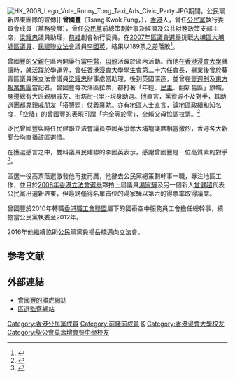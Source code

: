 {{BLP sources|date=2012年5月}}

[[File:HK_2008_Lego_Vote_Ronny_Tong_Taxi_Ads_Civic_Party.JPG|thumb]]期間，公民黨新界東團隊的宣傳]]
'''曾國豐'''（Tsang Kwok Fung，{{bd|1972年|}}），[[香港|香港]]人，曾任[[公民黨_(香港)|公民黨]]執行委員會成員（黨務發展），曾任[[公民黨_(香港)|公民黨]]前總策劃幹事及經濟及公共財務政策支部主席，[[梁耀忠|梁耀忠]]議員助理，[[前綫|前綫]]創會執行委員。在[[2007年區議會選舉|2007年區議會選舉]]挑戰[[大埔區|大埔區]][[大埔墟|大埔墟]][[區議員|區議員]]、[[民建聯|民建聯]][[香港特別行政區立法會|立法會]]議員[[李國英_(香港)|李國英]]，結果以189票之差落敗<ref>{{Cite web |url=http://www.info.gov.hk/gia/general/200711/19/P200711190044.htm |title=存档副本 |access-date=2008-10-01 |archive-date=2019-12-07 |archive-url=https://web.archive.org/web/20191207192441/https://www.info.gov.hk/gia/general/200711/19/P200711190044.htm |dead-url=no }}</ref>。

曾國豐的[[父親|父親]]在區內開藥行當[[中醫|中醫]]，[[母親|母親]]活躍於區內活動。而他在[[香港浸會大學|香港浸會大學]]就讀時，就活躍於學運界，曾任[[香港浸會大學學生會|香港浸會大學學生會]]第二十六任會長，畢業後曾於葵青區議員兼立法會議員[[梁耀忠|梁耀忠]]辦事處當助理，後到英國深造，並曾在[[壹週刊|壹週刊]]及[[東方報業集團|東方報業集團]]當記者。曾國豐每次落區拉票，都打著「年輕、[[民主|民主]]、翻新舊區」旗幟，身邊總有大班親朋戚友、街坊街-{里}-現身助選。他直言，黨資源不及對手，其助選團都靠親戚朋友「搭膊頭」仗義襄助。亦有地區人士直言，論地區政績和知名度，「空降」的曾國豐的表現可謂「完全等於零」，全賴父母協調拉票。<ref>{{Cite web |url=http://paper.wenweipo.com/2007/11/14/HK0711140037.htm |title=文匯報：忽然回歸參選 曾國豐靠父母拉票 |access-date=2009-10-27 |archive-date=2008-06-24 |archive-url=https://web.archive.org/web/20080624080141/http://paper.wenweipo.com/2007/11/14/HK0711140037.htm |dead-url=no }}</ref>

泛民曾國豐與時任民建聯立法會議員李國英爭奪大埔墟議席相當激烈，香港各大新聞台均直播該區選情。

在獲選感言之中，雙料議員民建聯的李國英表示，感謝曾國豐是一位高質素的對手<ref>{{Cite web |url=http://www.youtube.com/watch?v=SmvZ-lgJ0S4 |title=YouTube - 李國英當選大埔墟區議員，評論對手曾國豐 |access-date=2007-11-26 |archive-date=2016-04-15 |archive-url=https://web.archive.org/web/20160415073520/https://www.youtube.com/watch?v=SmvZ-lgJ0S4 |dead-url=no }}</ref>。

區選一役高票落選激發他再接再厲，他辭去公民黨總策劃幹事一職，專注地區工作，並且於[[2008年香港立法會選舉|2008年香港立法會選舉]]夥拍上屆議員[[湯家驊|湯家驊]]及另一個新人[[曾健超|曾健超]]代表公民黨出選新界東，但最終僅得名單首位的湯家驊以第六的得票率取得議席。

曾國豐於2010年轉職[[香港職工會聯盟|香港職工會聯盟]]屬下的國泰空中服務員工會擔任總幹事，續擔當公民黨執委至2012年。

2016年他繼續協助公民黨黨員楊岳橋邁向立法會。

==参考文献==
{{Reflist}}

==外部連結==
* [http://hk.myblog.yahoo.com/fung64-beta 曾國豐的雅虎網誌] {{Wayback|url=http://hk.myblog.yahoo.com/fung64-beta |date=20071216111201 }}
* [https://web.archive.org/web/20071124080542/http://www.1to99.org/map.php?code=290 區選監察網站]

{{start box}}
{{p-post|香港}}
{{s-before|由總幹事分拆}}
{{s-title|[[公民黨_(香港)|公民黨總策劃幹事]]|14/5/2007-30/11/2007}}
{{s-after|[[歐陽志飛|歐陽志飛]]}}
{{s-before|首任}}
{{s-title|[[公民黨_(香港)|公民黨總幹事]]|2006-13/5/2007}}
{{s-after|分拆成總策劃幹事<br>及總行政幹事}}
{{end box}}

[[Category:香港公民黨成員|Category:香港公民黨成員]]
[[Category:前綫前成員|Category:前綫前成員]]
[[Category:曾姓|K]]
[[Category:香港浸會大學校友|Category:香港浸會大學校友]]
[[Category:聖公會莫壽增會督中學校友|Category:聖公會莫壽增會督中學校友]]